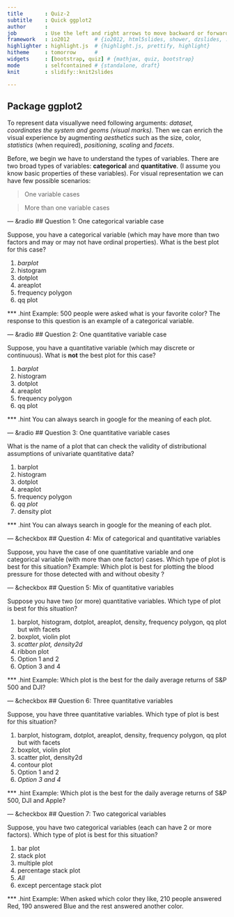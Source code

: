 ```yaml
---
title       : Quiz-2
subtitle    : Quick ggplot2
author      : 
job         : Use the left and right arrows to move backward or forward
framework   : io2012        # {io2012, html5slides, shower, dzslides, ...}
highlighter : highlight.js  # {highlight.js, prettify, highlight}
hitheme     : tomorrow      # 
widgets     : [bootstrap, quiz] # {mathjax, quiz, bootstrap}
mode        : selfcontained # {standalone, draft}
knit        : slidify::knit2slides

---
```

## Package ggplot2

To represent data visuallywe need following arguments: *dataset, coordinates the system and geoms (visual marks)*. Then we can enrich the visual experience by augmenting *aesthetics* such as the size, color, *statistics* (when required), *positioning*, *scaling* and *facets*. 

Before, we begin we have to understand the types of variables. There are two broad types of variables: **categorical** and **quantitative**. (I assume you know basic properties of these variables). For visual representation we can have few possible scenarios:

> One variable cases

> More than one variable cases

--- &radio
## Question 1: One categorical variable case

Suppose, you have a categorical variable (which may have more than two factors and may or may not have ordinal properties). What is the best plot for this case?

1. _barplot_
2. histogram
3. dotplot
4. areaplot
5. frequency polygon
6. qq plot

*** .hint
Example: 500 people were asked what is your favorite color? The response to this question is an example of a categorical variable.

--- &radio
## Question 2: One quantitative variable case



Suppose, you have a quantitative variable (which may discrete or continuous). What is **not** the best plot for this case?

1. _barplot_
2. histogram
3. dotplot
4. areaplot
5. frequency polygon
6. qq plot

*** .hint
You can always search in google for the meaning of each plot.


--- &radio
## Question 3: One quantitative variable cases

What is the name of a plot that can check the validity of distributional assumptions of univariate quantitative data?

1. barplot
2. histogram
3. dotplot
4. areaplot
5. frequency polygon
6. _qq plot_
7. density plot

*** .hint
You can always search in google for the meaning of each plot. 

---  &checkbox
## Question 4: Mix of categorical and quantitative variables

Suppose, you have the case of one quantitative variable and one categorical variable (with more than one factor) cases. Which type of plot is best for this situation?
Example: Which plot is best for plotting the blood pressure for those detected with and without obesity ?

---  &checkbox
## Question 5: Mix of quantitative variables

Suppose you have two (or more) quantitative variables. Which type of plot is best for this situation?

1. barplot, histogram, dotplot, areaplot, density, frequency polygon, qq plot but with facets
2. boxplot, violin plot
3. _scatter plot, density2d_
4. ribbon plot
5. Option 1 and 2
6. Option 3 and 4

*** .hint
Example: Which plot is the best for the daily average returns of S&P 500 and DJI?


---  &checkbox
## Question 6: Three quantitative variables

Suppose, you have three quantitative variables. Which type of plot is best for this situation?

1. barplot, histogram, dotplot, areaplot, density, frequency polygon, qq plot but with facets
2. boxplot, violin plot
3. scatter plot, density2d
4. contour plot
5. Option 1 and 2
6. _Option 3 and 4_

*** .hint
Example: Which plot is the best for the daily average returns of S&P 500, DJI and Apple?

---  &checkbox
## Question 7: Two categorical variables

Suppose, you have two categorical variables (each can have 2 or more factors). Which type of plot is best for this situation?

1. bar plot
2. stack plot
3. multiple plot
4. percentage stack plot
5. _All_
6. except percentage stack plot

*** .hint
Example: When asked which color they like, 210 people answered Red, 190 answered Blue and the rest answered another color.
